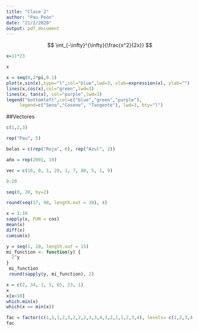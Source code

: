 ```yaml
---
title: "Clase 2"
author: "Pau Peón"
date: "21/2/2020"
output: pdf_document
---
```


$$
\int_{-\infty}^{\infty}{\frac{x^2}{2x}}
$$
```r


x=11*23

x

```



```r

x = seq(0,2*pi,0.1)
plot(x,sin(x),type="l",col="blue",lwd=3, xlab=expression(x), ylab="")
lines(x,cos(x),col="green",lwd=3)
lines(x, tan(x), col="purple",lwd=3)
legend("bottomleft",col=c("blue","green","purple"),
     legend=c("Seno","Coseno", "Tangente"), lwd=3, bty="l")

```

##Vectores

```r
c(1,2,3)
```

```r
rep("Pau", 5)
```

```r
bolas = c(rep("Roja", 6), rep("Azul", 2))

```
```r
año = rep(2001, 10)
```
```r
vec = c(16, 0, 1, 20, 1, 7, 88, 5, 1, 9)
```
```r
0:20
```
```r
seq(0, 20, by=2)
```
```r
round(seq(17, 98, length.out = 30), 4)
```
```r
x = 1:10
sapply(x, FUN = cos)
mean(x)
diff(x)
cumsum(x)
```
```r
y = seq(1, 20, length.out = 15)
mi_function <- function(y) {
  2^y
}
 mi_function
 round(sapply(y, mi_function), 2)
```
```r
x = c(2, 34, 1, 5, 65, 23, 1)
x
x[x<10]
which.min(x)
which(x == min(x))

```
```r
fac = factor(c(1,1,1,2,3,2,2,2,3,3,4,3,2,1,1,2,3,4), levels= c(1,2,3,4), labels=c("Sus","Apr","Not","Exc"))
fac
```

















